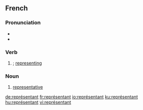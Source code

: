 ==French==

===Pronunciation===
* {{IPA|/ʁǝ.pʁe.zɑ̃.tɑ̃/}}
* {{SAMPA|/R@.pRe.zA~.tA~/}}

===Verb===
{{infl|fr|present participle}}

# {{present participle of|[[représenter]]}}; [[representing]]

===Noun===
{{fr-infl-noun|sm=représentant|sf=représentante|pm=représentants|pf=représentantes|smp=ʁǝ.pʁe.zɑ̃.tɑ̃|sfp=ʁǝ.pʁe.zɑ̃.tɑ̃t|pmp=ʁǝ.pʁe.zɑ̃.tɑ̃|pfp=ʁǝ.pʁe.zɑ̃.tɑ̃t}}

# [[representative]]

[[de:représentant]]
[[fr:représentant]]
[[io:représentant]]
[[ku:représentant]]
[[hu:représentant]]
[[vi:représentant]]